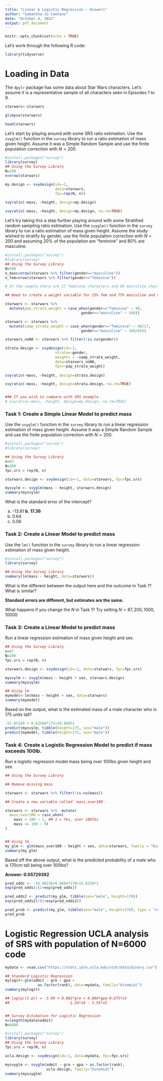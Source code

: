 ```yaml
---
title: "Linear & Logistic Regression - Answers"
author: "Samantha-Jo Caetano"
date: "October 4, 2022"
output: pdf_document
---
```


```r
knitr::opts_chunk$set(echo = TRUE)
```


Let's work through the following R code:

```r
library(tidyverse)
```


# Loading in Data


The `dpylr` package has some data about Star Wars characters. Let's assume it is a representative sample of all characters seen in Episodes 1 to 9.


```r

starwars<-starwars

glimpse(starwars)

head(starwars)

```

Let's start by playing around with some SRS ratio estimation. Use the `svyglm()` function in the `survey` library to run a ratio estimation of mass given height. Assume it was a Simple Random Sample and use the finite population correction with $N=200$.

```r
#install.packages("survey")
library(survey)
## Using the Survey Library
N=200
n=nrow(starwars)

my.design <- svydesign(id=~1,
                       data=starwars,
                       fpc=rep(N, n))
  
svyratio(~mass, ~height, design=my.design)

svyratio(~mass, ~height, design=my.design, na.rm=TRUE)

```


Let's try taking this a step further playing around with some Stratified random sampling ratio estimation. Use the `svyglm()` function in the `survey` library to run a ratio estimation of mass given height. Assume the study wished to stratify by gender, use the finite population correction with $N=200$ and assuming 20% of the population are "feminine" and 80% are masculine.

```r
#install.packages("survey")
#library(survey)
## Using the Survey Library
N=200
n_masc=nrow(starwars %>% filter(gender=="masculine"))
n_fem=nrow(starwars %>% filter(gender=="feminine"))

# In the sample there are 17 feminine characters and 66 masculine characters.

## Need to create a weight variable for 25% fem and 75% masculine and then a second variable that spreads the weight amongst the sample.

starwars <- starwars %>% 
  mutate(pop_strata_weight = case_when(gender=="feminine" ~ 40,
                                   gender=="masculine" ~ 160))

starwars <- starwars %>% 
  mutate(samp_strata_weight = case_when(gender=="feminine" ~ 40/17,
                                   gender=="masculine" ~ 160/66))

starwars_noNA <- starwars %>% filter(!is.na(gender))

strata.design <- svydesign(id=~1,
                       strata=~gender,
                       weights = ~samp_strata_weight, 
                       data=starwars_noNA,
                       fpc=~pop_strata_weight)
  
svyratio(~mass, ~height, design=strata.design)

svyratio(~mass, ~height, design=strata.design, na.rm=TRUE)


### If you wish to compare with SRS example
# svyratio(~mass, ~height, design=my.design, na.rm=TRUE)

```



### Task 1: Create a Simple Linear Model to predict mass

Use the `svyglm()` function in the `survey` library to run a linear regression estimation of mass given height. Assume it was a Simple Random Sample and use the finite population correction with $N=200$.

```r
#install.packages("survey")
#library(survey)

## Using the Survey Library
n=87
N=200
fpc.srs = rep(N, n)

starwars.design <- svydesign(id=~1, data=starwars, fpc=fpc.srs)

mysvylm <- svyglm(mass ~ height, starwars.design)
summary(mysvylm)
```

What is the standard error of the intercept?

a. -13.81
**b. 17.36**
c. 0.64
d. 0.06


### Task 2: Create a Linear Model to predict mass

Use the `lm()` function in the `survey` library to run a linear regression estimation of mass given height.

```r
#install.packages("survey")
library(survey)

## Using the Survey Library
summary(lm(mass ~ height, data=starwars))

```

What is the different between the output here and the outcome in Task 1? What is similar?

**Standard errors are different, but estimates are the same.**

What happens if you change the $N$ in Task 1? Try setting $N=87, 200, 1000, 10000$


### Task 3: Create a Linear Model to predict mass

Run a linear regression estimation of mass given height and sex.

```r
## Using the Survey Library
n=87
N=200
fpc.srs = rep(N, n)

starwars.design <- svydesign(id=~1, data=starwars, fpc=fpc.srs)

mysvylm <- svyglm(mass ~ height + sex, starwars.design)
summary(mysvylm)

## Using lm
mymodel<-lm(mass ~ height + sex, data=starwars)
summary(mymodel)

```

Based on the output, what is the estimated mass of a male character who is 175 units tall?

```r
-52.85109 + 0.63508*175+20.84051
predict(mysvylm, tibble(height=175, sex="male"))
predict(mymodel, tibble(height=175, sex="male"))
```


### Task 4: Create a Logistic Regression Model to predict if mass exceeds 100lb.

Run a logistic regression model mass being over 100lbs given height and sex. 

```r
## Using the Survey Library

## Remove missing mass

starwars <- starwars %>% filter(!is.na(mass))

## Create a new variable called `mass_over100`. 

starwars <- starwars %>%  mutate(
  mass_over100 = case_when(
    mass > 100 ~ 1, ## 1 = Yes, over 100lbs
    mass <= 100 ~ 0)
)


## Using lm
my_glm <- glm(mass_over100 ~ height + sex, data=starwars, family = "binomial")
summary(my_glm)

```


Based off the above output, what is the predicted probability of a male who is 170cm tall being over 100lbs?

**Answer: 0.05729392**

```r
pred_odds <- -28.90236+0.0604*170+15.8338*1
exp(pred_odds)/(1+exp(pred_odds))

pred_odds2 <- predict(my_glm, tibble(sex="male", height=170))
exp(pred_odds2)/(1+exp(pred_odds2))

pred_prob <- predict(my_glm, tibble(sex="male", height=170), type = "response")
pred_prob
```


\newpage 

# Logistic Regression UCLA analysis of SRS with population of N=6000 code

```r
mydata <- read.csv("https://stats.idre.ucla.edu/stat/data/binary.csv")

## Standard Logistic Regression
mylogit<-glm(admit ~ gre + gpa +
               as.factor(rank), data=mydata, family="binomial")
summary(mylogit)

## log(p/(1-p)) = -3.99 + 0.002*gre + 0.804*gpa-0.675*x3
##                           -1.34*x4 - 1.55*x5


## Survey Estimation for Logistic Regression
n=length(mydata$admit)
N=6000

#install.packages("survey")
library(survey)
## Using the Survey Library
fpc.srs = rep(N, n)

ucla.design <- svydesign(id=~1, data=mydata, fpc=fpc.srs)

mysvyglm <- svyglm(admit ~ gre + gpa + as.factor(rank), 
                   ucla.design, family="binomial")
summary(mysvyglm)

```

